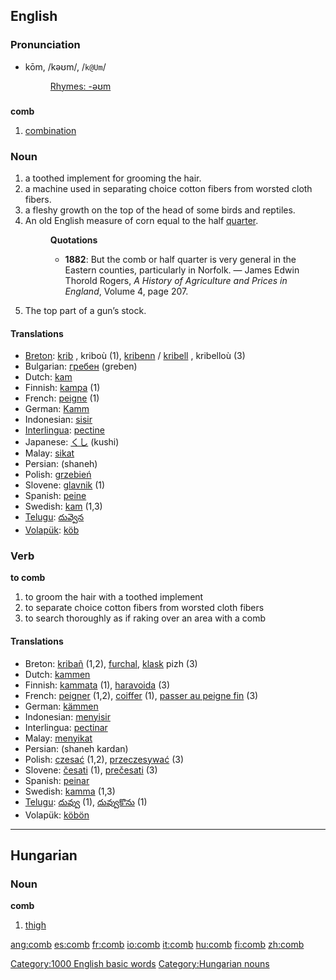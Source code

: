 ==English==

===Pronunciation===
*kōm, /kəʊm/, /<tt>k@Um</tt>/
*:[[Rhymes:English:-əʊm|Rhymes: -əʊm]]

==={{abbreviation}}===
'''comb'''

# [[combination]]

===Noun===
{{en-noun-reg}}

# a toothed implement for grooming the hair.
# a machine used in separating choice cotton fibers from worsted cloth fibers.
# a fleshy growth on the top of the head of some birds and reptiles.
# An old English measure of corn equal to the half [[quarter]].
#:'''Quotations'''
#:*'''1882''': But the comb or half quarter is very general in the Eastern counties, particularly in Norfolk. &mdash; James Edwin Thorold Rogers, ''A History of Agriculture and Prices in England'', Volume 4, page 207.
#The top part of a gun’s stock.

====Translations====
*[[Breton]]: [[krib]] {{f}}, kriboù {{p}} (1), [[kribenn]] / [[kribell]] {{f}}, kribelloù {{p}} (3)
*Bulgarian: [[гребен]] (greben) {{m}}
*Dutch: [[kam]] {{m}}
*Finnish: [[kampa]] (1)
*French: [[peigne]] {{m}} (1)
*German: [[Kamm]] {{m}}
*Indonesian: [[sisir]]
*[[Interlingua]]: [[pectine]]
*Japanese: [[くし]] (kushi)
*Malay: [[sikat]]
*Persian: {{FAchar|[[شانه]]}} (shaneh)
*Polish: [[grzebień]] {{m}}
*Slovene: [[glavnik]] {{m}} (1)
*Spanish: [[peine]] {{m}}
*Swedish: [[kam]] (1,3)
*[[Telugu]]: [[దువ్వెన]]
*[[Volapük]]: [[köb]]

===Verb===
'''to comb'''

# to groom the hair with a toothed implement
# to separate choice cotton fibers from worsted cloth fibers
# to search thoroughly as if raking over an area with a comb

====Translations====
*Breton: [[kribañ]] (1,2), [[furchal]], [[klask]] pizh (3)
*Dutch: [[kammen]]
*Finnish: [[kammata]] (1), [[haravoida]] (3)
*French: [[peigner]] (1,2), [[coiffer]] (1), [[passer au peigne fin]] (3)
*German: [[kämmen]]
*Indonesian: [[sisir|menyisir]]
*Interlingua: [[pectinar]]
*Malay: [[sikat|menyikat]]
*Persian: {{FAchar|[[شانه کردن]]}} (shaneh kardan)
*Polish: [[czesać]] (1,2), [[przeczesywać]] (3) 
*Slovene: [[česati]] (1), [[prečesati]] (3)
*Spanish: [[peinar]]
*Swedish: [[kamma]] (1,3)
*[[Telugu]]: [[దువ్వు]] (1), [[దువ్వుకొను]] (1)
*Volapük: [[köbön]]


----

==Hungarian==

===Noun===
'''comb'''
#[[thigh]]

[[Category:1000 English basic words]]
[[Category:Hungarian nouns]]

[[ang:comb]]
[[es:comb]]
[[fr:comb]]
[[io:comb]]
[[it:comb]]
[[hu:comb]]
[[fi:comb]]
[[zh:comb]]